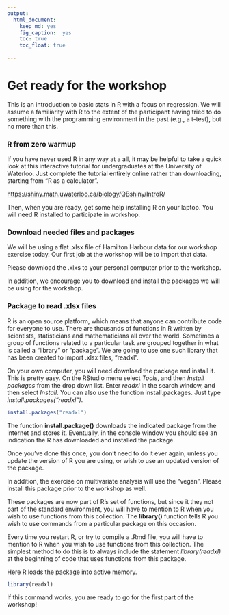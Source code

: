 ```yaml
---
output: 
  html_document: 
    keep_md: yes
    fig_caption:  yes
    toc: true
    toc_float: true
    
---
```





# Get ready for the workshop

This is an introduction to basic stats in R with a focus on regression. We will assume a familiarity with R to the extent of the participant having tried to do something with the programming environment in the past (e.g., a t-test), but no more than this. 

### R from zero warmup

If you have never used R in any way at a all, it may be helpful to take a quick look at this interactive tutorial for undergraduates at the University of Waterloo. Just complete the tutorial entirely online rather than downloading, starting from "R as a calculator".

[https://shiny.math.uwaterloo.ca/biology/QBshiny/IntroR/](https://shiny.math.uwaterloo.ca/biology/QBshiny/IntroR/)

Then, when you are ready, get some help installing R on your laptop. You will need R installed to participate in workshop. 


### Download needed files and packages

We will be using a flat .xlsx file of Hamilton Harbour data for our workshop exercise today. Our first job at the workshop will be to import that data. 

Please download the .xlxs to your personal computer prior to the workshop. 

In addition, we encourage you to download and install the packages we will be using for the workshop.

### Package to read .xlsx files

R is an open source platform, which means that anyone can contribute code for everyone to use. There are thousands of functions in R written by scientists, statisticians and mathematicians all over the world. Sometimes a group of functions related to a particular task are grouped together in what is called a “library” or "package". We are going to use one such library that has been created to import .xlsx files, "readxl". 

On your own computer, you will need download the package and install it. This is pretty easy. On the RStudio menu select *Tools*, and then *Install packages* from the drop down list. Enter *readxl* in the search window, and then select *Install*. You can also use the function install.packages. Just type *install.packages("readxl")*.


```r
install.packages("readxl")
```

The function **install.package()** downloads the indicated package from the internet and stores it. Eventually, in the console window you should see an indication the R has downloaded and installed the package. 

Once you've done this once, you don't need to do it ever again, unless you update the version of R you are using, or wish to use an updated version of the package.

In addition, the exercise on multivariate analysis will use the "vegan". Please install this package prior to the workshop as well.

These packages are now part of R’s set of functions, but since it they not part of the standard environment, you will have to mention to R when you wish to use functions from this collection. The **library()** function tells R you wish to use commands from a particular package on this occasion. 

Every time you restart R, or try to compile a .Rmd file, you will have to mention to R when you wish to use functions from this collection. The simplest method to do this is to always include the statement *library(readxl)* at the beginning of code that uses functions from this package.

Here R loads the package into active memory.

```r
library(readxl)
```

If this command works, you are ready to go for the first part of the workshop!

